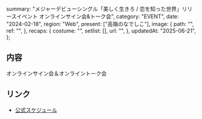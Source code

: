   summary:
    "メジャーデビューシングル「美しく生きろ / 恋を知った世界」リリースイベント オンラインサイン会&トーク会",
  category: "EVENT",
  date: "2024-02-18",
  region: "Web",
  present: ["高嶺のなでしこ"],
  image: {
    path: "",
    ref: "",
  },
  recaps: {
    costume: "",
    setlist: [],
    url: "",
  },
  updatedAt: "2025-06-21",
};

## 内容

オンラインサイン会＆オンライントーク会

## リンク

- [公式スケジュール](https://takanenonadeshiko.jp/?p=1779)

